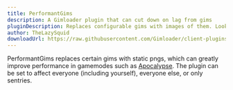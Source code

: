 ```yaml
---
title: PerformantGims
description: A Gimloader plugin that can cut down on lag from gims
pluginDescription: Replaces configurable gims with images of them. Looks like crap, runs really fast.
author: TheLazySquid
downloadUrl: https://raw.githubusercontent.com/Gimloader/client-plugins/main/build/plugins/PerformantGims.js
---
```



PerformantGims replaces certain gims with static pngs, which can greatly improve performance in gamemodes such as [Apocalypse](https://gimkit.wiki/wiki/Apocalypse). The plugin can be set to affect everyone (including yourself), everyone else, or only sentries.

<ButtonInstall client:only="svelte" name="PerformantGims" url="https://raw.githubusercontent.com/Gimloader/client-plugins/main/build/plugins/PerformantGims.js" />